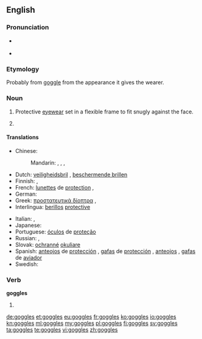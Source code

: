 ==English==

===Pronunciation===
* {{a|US}} {{IPA|/ˈɡɑ.ɡəlz/}}
* {{audio|en-us-goggles.ogg|Audio (US)}}

===Etymology===
Probably from [[goggle]] from the appearance it gives the wearer.

===Noun===
{{en-plural noun|sg=goggle}}

# {{context|plural only|lang=en}} Protective [[eyewear]] set in a flexible frame to fit snugly against the face.
# {{plural of|goggle}}

====Translations====
{{trans-top|protective eyewear}}
* Chinese:
*: Mandarin: {{qualifier|esp. wind}} {{t|cmn|風鏡|sc=Hani}}, {{t+|cmn|风镜|tr=fēngjìng|sc=Hani}}, {{t|cmn|護眼鏡|sc=Hani}}, {{t|cmn|护眼镜|tr=hù yǎnjìng|sc=Hani}}
* Dutch: [[veiligheidsbril]] {{g|m}}, [[beschermende brillen]] {{g|m-p}}
* Finnish: {{t|fi|suojalasit|p}}, {{t|fi|silmäsuojat|p}}
* French: [[lunettes]] de [[protection]] {{g|f-p}}, {{t+|fr|lunettes|f-p}}
* German: {{t|de|Schutzbrille|f}}
* Greek: [[προστατευτικά δίοπτρα]] {{g|p}}, {{t|el|προστατευτικά δίοπτρα|p|tr=prostateutiká díoptra|sc=Grek}}
* Interlingua: [[berillos]] [[protective]]
{{trans-mid}}
* Italian: {{t|it|occhiali di protezione|m-p}}, {{t|it|occhiali protettivi|m-p}}
* Japanese: {{t|ja|ゴーグル|tr=gōguru|sc=Jpan}}
* Portuguese: [[óculos]] de [[proteção]] {{g|m-p}}
* Russian: {{t|ru|защитные очки|n-p|tr=zaščítnyje očkí}}, {{qualifier|neologism}} {{t+|ru|гоглы|m-p|tr=gógly}}
* Slovak: [[ochranné]] [[okuliare]] {{g|m-p}}
* Spanish: [[anteojos]] de [[protección]] {{g|m-p}}, [[gafas]] de [[protección]] {{g|f-p}}, [[anteojos]] {{g|m-p}}, [[gafas]] de [[aviador]] {{g|m-p}}
* Swedish: {{t|sv|skyddsglasögon|p}}
{{trans-bottom}}

===Verb===
'''goggles'''

# {{en-third-person singular of|goggle}}

[[de:goggles]]
[[et:goggles]]
[[eu:goggles]]
[[fr:goggles]]
[[ko:goggles]]
[[io:goggles]]
[[kn:goggles]]
[[ml:goggles]]
[[my:goggles]]
[[pl:goggles]]
[[fi:goggles]]
[[sv:goggles]]
[[ta:goggles]]
[[te:goggles]]
[[vi:goggles]]
[[zh:goggles]]